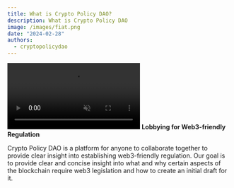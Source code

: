 ```yaml
---
title: What is Crypto Policy DAO?
description: What is Crypto Policy DAO
image: /images/fiat.png
date: "2024-02-28"
authors:
  - cryptopolicydao
---
```


<video autoPlay loop muted>
  <source src="/images/logo.mp4" type="video/mp4" />
  Your browser does not support the video tag.
</video>

<Callout>
  <strong>Lobbying for Web3-friendly Regulation</strong>
</Callout>

Crypto Policy DAO is a platform for anyone to collaborate together to provide clear insight into establishing web3-friendly regulation.
Our goal is to provide clear and concise insight into what and why certain aspects of the blockchain require web3 legislation and how to create an initial
draft for it.
